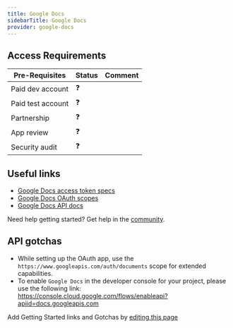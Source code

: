 ```yaml
---
title: Google Docs
sidebarTitle: Google Docs
provider: google-docs
---
```



<Overview />
<PreBuiltTooling provider={providers[pageMetadata.provider]} />
<PreBuiltUseCases />

## Access Requirements
| Pre-Requisites | Status | Comment|
| - | - | - |
| Paid dev account | ❓ |  |
| Paid test account | ❓ |  |
| Partnership | ❓ | |
| App review | ❓ |  |
| Security audit | ❓ | |



## Useful links

-   [Google Docs access token specs](https://cloud.google.com/iam/docs/reference/sts/rest/v1/TopLevel/token#response-body)
-   [Google Docs OAuth scopes](https://developers.google.com/docs/api/auth#docs-scopes)
-   [Google Docs API docs](https://developers.google.com/docs/api/reference/rest)

<Tip>Need help getting started? Get help in the [community](https://nango.dev/slack).</Tip>

## API gotchas

-   While setting up the OAuth app, use the `https://www.googleapis.com/auth/documents` scope for extended capabilities.
-   To enable `Google Docs` in the developer console for your project, please use the following link: https://console.cloud.google.com/flows/enableapi?apiid=docs.googleapis.com

<Note>Add Getting Started links and Gotchas by [editing this page](https://github.com/nangohq/nango/tree/master/docs-v2/integrations/all/google-docs.mdx)</Note>
